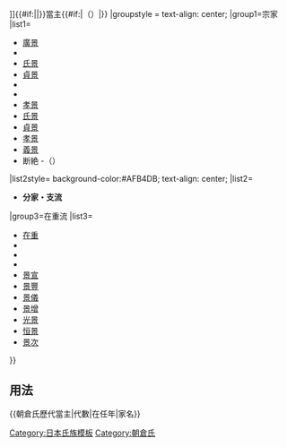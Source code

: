 {{Navbox
|bodyclass=hlist

|name=朝倉氏歷代當主
|title=[[file:Japanese Crest mitumori mokkou.svg|20px|三盛木瓜紋]][[朝倉氏|{{#if:{{{3|}}}|{{{3|}}}|朝倉氏}}]]{{#if:{{{1|}}}|{{{1|}}}|}}當主{{#if:{{{2|}}}|（{{{2|}}}）|}}
|groupstyle = text-align: center;
|group1=宗家
|list1=
*[[朝倉廣景|廣景]]
*{{tsl|ja|朝倉高景||高景}}
*[[朝倉氏景 (第3代當主)|氏景]]
*[[朝倉貞景 (第4代當主)|貞景]]
*{{tsl|ja|朝倉教景||教景}}
*{{tsl|ja|朝倉家景||家景}}
*[[朝仓孝景 (第七代)|孝景]]
*[[朝倉氏景|氏景]]
*[[朝倉貞景|貞景]]
*[[朝倉孝景 (第10代當主)|孝景]]
*[[朝倉義景|義景]]
*断絶 -（{{tsl|ja|朝倉信景||信景}}）
|list2style= background-color:#AFB4DB; text-align: center;
|list2= 
*'''分家・支流'''
|group3=在重流
|list3=
*[[朝倉在重 (河內守)|在重]]
*{{tsl|ja|朝倉宣正||宣正}}
*{{tsl|ja|朝倉在重 (石見守)||在重}}
*{{tsl|ja|朝倉重成||重成}}
*[[朝倉景宣|景宣]]
*[[朝倉景豐 (旗本)|景豐]]
*[[朝倉景儀|景儀]]
*[[朝倉景增|景增]]
*[[朝倉光景|光景]]
*[[朝倉恒景|恒景]]
*[[朝倉景次|景次]]
}}<noinclude>

== 用法 ==
<nowiki>{{朝倉氏歷代當主|代數|在任年|家名}}</nowiki>
[[Category:日本氏族模板]]
[[Category:朝倉氏]]
</noinclude>